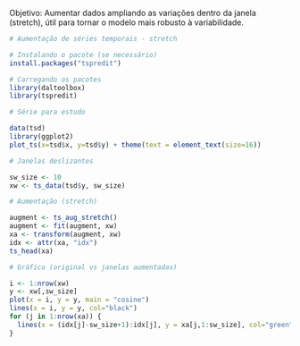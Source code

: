 Objetivo: Aumentar dados ampliando as variações dentro da janela (stretch), útil para tornar o modelo mais robusto à variabilidade.

```r
# Aumentação de séries temporais - stretch

# Instalando o pacote (se necessário)
install.packages("tspredit")
```

```r
# Carregando os pacotes
library(daltoolbox)
library(tspredit) 
```


```r
# Série para estudo

data(tsd)
library(ggplot2)
plot_ts(x=tsd$x, y=tsd$y) + theme(text = element_text(size=16))
```

```r
# Janelas deslizantes

sw_size <- 10
xw <- ts_data(tsd$y, sw_size)
```

```r
# Aumentação (stretch)

augment <- ts_aug_stretch()
augment <- fit(augment, xw)
xa <- transform(augment, xw)
idx <- attr(xa, "idx")
ts_head(xa)
```

```r
# Gráfico (original vs janelas aumentadas)

i <- 1:nrow(xw)
y <- xw[,sw_size]
plot(x = i, y = y, main = "cosine")
lines(x = i, y = y, col="black")
for (j in 1:nrow(xa)) {
  lines(x = (idx[j]-sw_size+1):idx[j], y = xa[j,1:sw_size], col="green")
}
```
